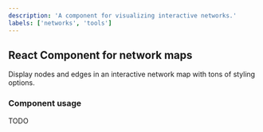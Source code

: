 ```yaml
---
description: 'A component for visualizing interactive networks.'
labels: ['networks', 'tools']
---
```


## React Component for network maps

Display nodes and edges in an interactive network map with tons of styling options.

### Component usage

TODO
